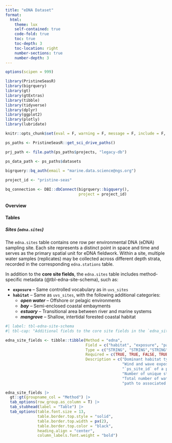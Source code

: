 ```yaml
---
title: "eDNA Dataset"
format: 
  html:
    theme: lux
    self-contained: true
    code-fold: true
    toc: true 
    toc-depth: 3
    toc-location: right
    number-sections: true
    number-depth: 3
---
```


```r
options(scipen = 999)

library(PristineSeasR)
library(bigrquery)
library(gt)
library(gtExtras)
library(tibble)
library(tidyverse)
library(dplyr)
library(ggplot2)
library(plotly)
library(lubridate)

knitr::opts_chunk$set(eval = F, warning = F, message = F, include = F, echo = F)

ps_paths <- PristineSeasR::get_sci_drive_paths()

prj_path <- file.path(ps_paths$projects, "legacy-db")

ps_data_path <- ps_paths$datasets
  
bigrquery::bq_auth(email = "marine.data.science@ngs.org")

project_id <- "pristine-seas"

bq_connection <- DBI::dbConnect(bigrquery::bigquery(), 
                                project = project_id)
```

#### Overview


#### Tables 

##### Sites (`edna.sites`)

The `edna.sites` table contains one row per environmental DNA (eDNA) sampling site. Each site represents a distinct point in space and time and serves as the primary spatial unit for eDNA fieldwork. Within a site, multiple water samples (replicates) may be collected across different depth strata, recorded in the corresponding `edna.stations` table.

In addition to the **core site fields**, the `edna.sites` table includes method-specific metadata (@tbl-edna-site-schema), such as:

  - **`exposure`** – Same controlled vocabulary as in `uvs_sites`  
  - **`habitat`** – Same as `uvs_sites`, with the following additional categories:
    - **_open water_** – Offshore or pelagic environments
    - **_bay_** – Semi-enclosed coastal embayments
    - **_estuary_** – Transitional area between river and marine systems
    - **_mangrove_** – Shallow, intertidal forested coastal habitat
    
    
```r
#| label: tbl-edna-site-schema
#| tbl-cap: "Additional fields to the core site fields in the `edna_sites` table"

edna_site_fields <- tibble::tibble(Method = "edna",
                                   Field = c("habitat", "exposure", "paired_ps_site_id", "n_stations", "n_samples", "site_photos"),
                                   Type = c("STRING", "STRING","STRING","INTEGER", "INTEGER", "STRING"),
                                   Required = c(TRUE, TRUE, FALSE, TRUE, TRUE, FALSE),
                                   Description = c("Dominant habitat type. Allowed values: *fore reef*, *back reef*, *fringing reef*, *patch reef*, *reef flat*, *channel*, *seagrass*, *rocky reef*, *open water*, *bay*, *estuary*, *mangrove*, *other*.",
                                                   "Wind and wave exposure at the site. Allowed values: *windward*, *leeward*, *lagoon*, *other*.",
                                                   "`ps_site_id` of a paired site (e.g., a `uvs` or `pbruvs` site), if applicable",
                                                   "Number of unique stations (i.e., depth strata) sampled at the site",
                                                   "Total number of water samples (replicates) collected at the site",
                                                   "path to associated site photos, if available (e.g.,  eDNA/site_photos/COL-2022-edna-001)"))

edna_site_fields |>
  gt::gt(groupname_col = "Method") |> 
  tab_options(row_group.as_column = T) |> 
  tab_stubhead(label = "Table") |> 
  tab_options(table.font.size = 13,
              table.border.top.style = "solid",
              table.border.top.width = px(2),
              table.border.top.color = "black",
              heading.align = "center",
              column_labels.font.weight = "bold")
```

